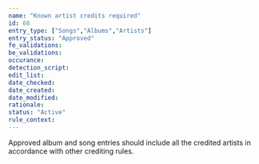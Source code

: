 ```yaml
---
name: "Known artist credits required"
id: 68
entry_type: ["Songs","Albums","Artists"]
entry_status: "Approved"
fe_validations:
be_validations:
occurance:
detection_script:
edit_list:
date_checked:
date_created:
date_modified:
rationale:
status: "Active"
rule_context:
---
```

Approved album and song entries should include all the credited artists in accordance with other crediting rules.